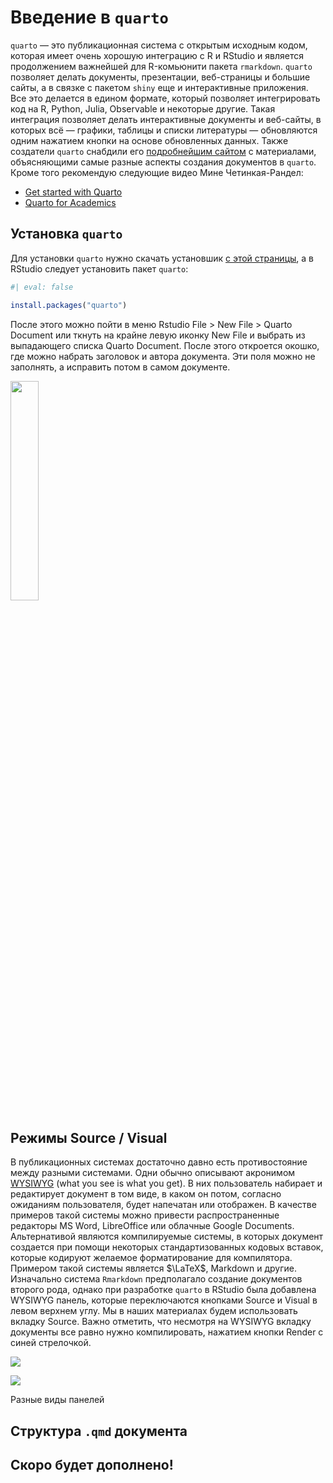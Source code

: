 # Введение в `quarto`

`quarto` --- это публикационная система с открытым исходным кодом, которая имеет очень хорошую интеграцию с R и RStudio и является продолжением важнейшей для R-комьюнити пакета `rmarkdown`. `quarto` позволяет делать документы, презентации, веб-страницы и большие сайты, а в связке с пакетом  `shiny` еще и интерактивные приложения. Все это делается в едином формате, который позволяет интегрировать код на R, Python, Julia, Observable и некоторые другие. Такая интеграция позволяет делать интерактивные документы и веб-сайты, в которых всё --- графики, таблицы и списки литературы  --- обновляются одним нажатием кнопки на основе обновленных данных. Также создатели `quarto` снабдили его [подробнейшим сайтом](https://quarto.org/) с материалами, объясняющими самые разные аспекты создания документов в `quarto`. Кроме того рекомендую следующие видео Мине Четинкая-Рандел:

- [Get started with Quarto](https://www.youtube.com/watch?v=_f3latmOhew)
- [Quarto for Academics](https://www.youtube.com/watch?v=EbAAmrB0luA)

## Установка `quarto`

Для установки `quarto` нужно скачать установшик [с этой страницы](https://quarto.org/docs/get-started/), а в RStudio следует установить пакет `quarto`:

```r
#| eval: false

install.packages("quarto")
```

После этого можно пойти в меню Rstudio File > New File > Quarto Document или ткнуть на крайне левую иконку New File и выбрать из выпадающего списка Quarto Document. После этого откроется окошко, где можно набрать заголовок и автора документа. Эти поля можно не заполнять, а исправить потом в самом документе.

![](images/09_01_creation.png){fig-align="center" width=30%}
 
## Режимы Source / Visual

В публикационных системах достаточно давно есть противостояние между разными системами. Одни обычно описывают акронимом [WYSIWYG](https://en.wikipedia.org/wiki/WYSIWYG) (what you see is what you get). В них пользователь набирает и редактирует документ в том виде, в каком он потом, согласно ожиданиям пользователя, будет напечатан или отображен. В качестве примеров такой системы можно привести распространенные редакторы MS Word, LibreOffice или облачные Google Documents. Альтернативой являются компилируемые системы, в которых документ создается при помощи некоторых стандартизованных кодовых вставок, которые кодируют желаемое форматирование для компилятора. Примером такой системы является $\LaTeX$, Markdown и другие. Изначально система `Rmarkdown` предполагало создание документов второго рода, однако при разработке `quarto` в  RStudio была добавлена WYSIWYG панель, которые переключаются кнопками Source и Visual в левом верхнем углу. Мы в наших материалах будем использовать вкладку Source. Важно отметить, что несмотря на WYSIWYG вкладку документы все равно нужно компилировать, нажатием кнопки Render с синей стрелочкой.

::: {#fig-modes layout-ncol=2}

![](images/09_02_visual_mode.png)

![](images/09_03_source_mode.png)

Разные виды панелей
:::

## Структура `.qmd` документа



## Скоро будет дополнено!
